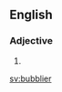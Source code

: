 ==English==

===Adjective===
{{head|en|adjective comparative form}}

# {{en-comparative of|bubbly}}

[[sv:bubblier]]
